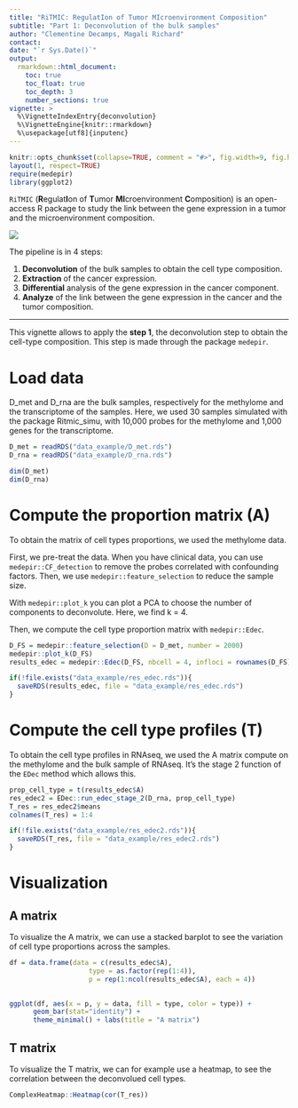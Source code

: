 ```yaml
---
title: "RiTMIC: RegulatIon of Tumor MIcroenvironment Composition"
subtitle: "Part 1: Deconvolution of the bulk samples"
author: "Clementine Decamps, Magali Richard"
contact: 
date: "`r Sys.Date()`"
output: 
  rmarkdown::html_document:
    toc: true
    toc_float: true
    toc_depth: 3
    number_sections: true
vignette: >
  %\VignetteIndexEntry{deconvolution}
  %\VignetteEngine{knitr::rmarkdown}
  %\usepackage[utf8]{inputenc}
---
```


```r
knitr::opts_chunk$set(collapse=TRUE, comment = "#>", fig.width=9, fig.height=6, eval=TRUE, echo=TRUE, results="verbatim", dpi=75)
layout(1, respect=TRUE)
require(medepir)
library(ggplot2)
```

`RiTMIC` (**R**egulat**I**on of **T**umor **MI**croenvironment **C**omposition) is an open-access R package to study the link between the gene expression in a tumor and the microenvironment composition.  

![](images/pipeline_ritmic.png)

The pipeline is in 4 steps:  

1. **Deconvolution** of the bulk samples to obtain the cell type composition.
2. **Extraction** of the cancer expression.
3. **Differential** analysis of the gene expression in the cancer component.
4. **Analyze** of the link between the gene expression in the cancer and the tumor composition.

---

This vignette allows to apply the **step 1**, the deconvolution step to obtain the cell-type composition. This step is made through the package `medepir`.

# Load data

D_met and D_rna are the bulk samples, respectively for the methylome and the transcriptome of the samples. Here, we used 30 samples simulated with the package Ritmic_simu, with 10,000 probes for the methylome and 1,000 genes for the transcriptome.

```r
D_met = readRDS("data_example/D_met.rds")
D_rna = readRDS("data_example/D_rna.rds")

dim(D_met)
dim(D_rna)
```

# Compute the proportion matrix (A) 

To obtain the matrix of cell types proportions, we used the methylome data. 

First, we pre-treat the data. When you have clinical data, you can use `medepir::CF_detection` to remove the probes correlated with confounding factors. Then, we use `medepir::feature_selection` to reduce the sample size.

With `medepir::plot_k` you can plot a PCA to choose the number of components to deconvolute. Here, we find k = 4.

Then, we compute the cell type proportion matrix with `medepir::Edec`.

```r
D_FS = medepir::feature_selection(D = D_met, number = 2000)
medepir::plot_k(D_FS)
results_edec = medepir::Edec(D_FS, nbcell = 4, infloci = rownames(D_FS))

if(!file.exists("data_example/res_edec.rds")){
  saveRDS(results_edec, file = "data_example/res_edec.rds")
}
```

# Compute the cell type profiles (T) 

To obtain the cell type profiles in RNAseq, we used the A matrix compute on the methylome and the bulk sample of RNAseq. It's the stage 2 function of the `EDec` method which allows this.

```r
prop_cell_type = t(results_edec$A)
res_edec2 = EDec::run_edec_stage_2(D_rna, prop_cell_type)
T_res = res_edec2$means
colnames(T_res) = 1:4

if(!file.exists("data_example/res_edec2.rds")){
  saveRDS(T_res, file = "data_example/res_edec2.rds")
}
```

# Visualization 

## A matrix

To visualize the A matrix, we can use a stacked barplot to see the variation of cell type proportions across the samples.

```r
df = data.frame(data = c(results_edec$A),
                    type = as.factor(rep(1:4)),
                    p = rep(1:ncol(results_edec$A), each = 4))
    

ggplot(df, aes(x = p, y = data, fill = type, color = type)) +
      geom_bar(stat="identity") +
      theme_minimal() + labs(title = "A matrix")
```

## T matrix

To visualize the T matrix, we can for example use a heatmap, to see the correlation between the deconvolued cell types.

```r
ComplexHeatmap::Heatmap(cor(T_res))
```

